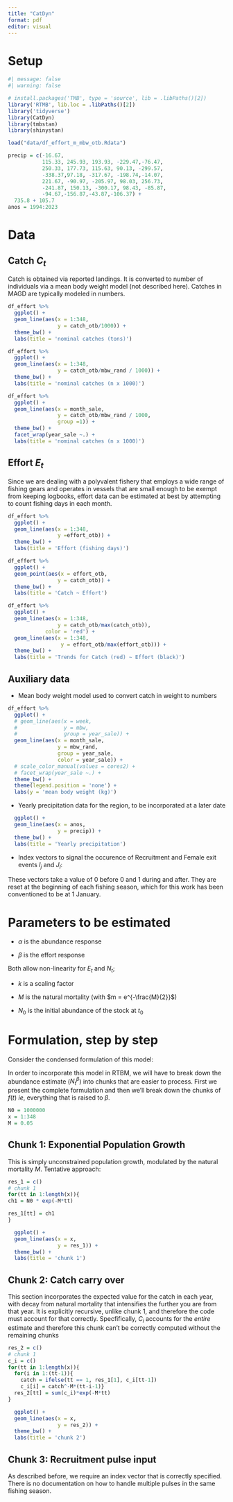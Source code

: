 ```yaml
---
title: "CatDyn"
format: pdf
editor: visual
---
```


# Setup

```r
#| message: false
#| warning: false

# install.packages('TMB', type = 'source', lib = .libPaths()[2]) 
library('RTMB', lib.loc = .libPaths()[2])
library('tidyverse')
library(CatDyn)
library(tmbstan)
library(shinystan)

load("data/df_effort_m_mbw_otb.Rdata")

precip = c(-16.67,
           115.33, 245.93, 193.93, -229.47,-76.47,
           250.33, 177.73, 115.63, 90.13, -299.57,
           -338.37,97.18, -317.67, -198.74,-14.07,
           221.67, -90.97, -205.97, 98.03, 256.73,
           -241.87, 150.13, -300.17, 98.43, -85.87,
           -94.67,-156.87,-43.87,-106.37) + 
  735.8 + 105.7
anos = 1994:2023

```

# Data

## Catch $C_t$

Catch is obtained via reported landings. It is converted to number of individuals via a mean body weight model (not described here). Catches in MAGD are typically modeled in numbers.

```r
df_effort %>% 
  ggplot() + 
  geom_line(aes(x = 1:348,
                y = catch_otb/1000)) + 
  theme_bw() + 
  labs(title = 'nominal catches (tons)')

df_effort %>% 
  ggplot() + 
  geom_line(aes(x = 1:348,
                y = catch_otb/mbw_rand / 1000)) + 
  theme_bw() + 
  labs(title = 'nominal catches (n x 1000)')

df_effort %>% 
  ggplot() + 
  geom_line(aes(x = month_sale,
                y = catch_otb/mbw_rand / 1000,
                group =1)) + 
  theme_bw() + 
  facet_wrap(year_sale ~.) + 
  labs(title = 'nominal catches (n x 1000)')
```

## Effort $E_t$

Since we are dealing with a polyvalent fishery that employs a wide range of fishing gears and operates in vessels that are small enough to be exempt from keeping logbooks, effort data can be estimated at best by attempting to count fishing days in each month.

```r
df_effort %>% 
  ggplot() + 
  geom_line(aes(x = 1:348,
                y =effort_otb)) + 
  theme_bw() + 
  labs(title = 'Effort (fishing days)')

df_effort %>% 
  ggplot() + 
  geom_point(aes(x = effort_otb,
                y = catch_otb)) + 
  theme_bw() + 
  labs(title = 'Catch ~ Effort')

df_effort %>% 
  ggplot() + 
  geom_line(aes(x = 1:348,
                y = catch_otb/max(catch_otb)),
            color = 'red') +
  geom_line(aes(x = 1:348,
                 y = effort_otb/max(effort_otb))) + 
  theme_bw() + 
  labs(title = 'Trends for Catch (red) ~ Effort (black)')
```

## Auxiliary data

-   Mean body weight model used to convert catch in weight to numbers

```r
df_effort %>% 
  ggplot() +
  # geom_line(aes(x = week,
  #               y = mbw,
  #               group = year_sale)) +
  geom_line(aes(x = month_sale,
                y = mbw_rand,
                group = year_sale,
                color = year_sale)) + 
  # scale_color_manual(values = cores2) +
  # facet_wrap(year_sale ~.) + 
  theme_bw() + 
  theme(legend.position = 'none') +
  labs(y = 'mean body weight (kg)')
```

-   Yearly precipitation data for the region, to be incorporated at a later date

```r
  ggplot() + 
  geom_line(aes(x = anos,
                y = precip)) + 
  theme_bw() + 
  labs(title = 'Yearly precipitation')
```

-   Index vectors to signal the occurence of Recruitment and Female exit events $I_j$ and $J_l$:

These vectors take a value of 0 before 0 and 1 during and after. They are reset at the beginning of each fishing season, which for this work has been conventioned to be at 1 January.

# Parameters to be estimated

-   $\alpha$ is the abundance response

-   $\beta$ is the effort response

Both allow non-linearity for $E_t$ and $N_t$;

-   $k$ is a scaling factor

-   $M$ is the natural mortality (with $m = e^{-\frac{M}{2}}$)

-   $N_0$ is the initial abundance of the stock at $t_0$

# Formulation, step by step

Consider the condensed formulation of this model:

\begin{equation}
    \begin{aligned}
    \label{eq:catdyn_1}
C_t = kE_t^\alpha N_t^\beta = m kE_t^\alpha f_t(M,N_0, C_{i<t}, R, S) \\
\textrm{with} \quad m = e^{-\frac{M}{2}}
    \end{aligned}
\end{equation}

In order to incorporate this model in RTBM, we will have to break down the abundance estimate ($N_t^\beta$) into chunks that are easier to process. First we present the complete formulation and then we'll break down the chunks of $f(t)$ *ie*, everything that is raised to $\beta$.

\begin{equation}
    \begin{aligned}
    \label{eq:catdyn_2}
C_t = kE_t^\alpha  m \left( N_0 e^{-Mt} -m \left[ \sum_{i=i}^{i=t-1} C_{i,i} e^{-M(t-i-1)} \right] + \sum_{j=1}^{j=u} I_j R_j e^{-M(t-\tau_j)} - \sum_{l=1}^{l=v} J_l S_l e^{-M(t-\upsilon_l} \right) ^ \beta
    \end{aligned}
\end{equation}

```r
N0 = 1000000
x = 1:348
M = 0.05
```

## Chunk 1: Exponential Population Growth

\begin{equation}
    \begin{aligned}
    \label{eq:catdyn_ch1}
N_0 e^{-Mt}
    \end{aligned}
\end{equation}

This is simply unconstrained population growth, modulated by the natural mortality $M$. Tentative approach:

```r
res_1 = c()
# chunk 1
for(tt in 1:length(x)){
ch1 = N0 * exp(-M*tt)

res_1[tt] = ch1
}

  ggplot() + 
  geom_line(aes(x = x,
                y = res_1)) + 
  theme_bw() + 
  labs(title = 'chunk 1')
```

## Chunk 2: Catch carry over

\begin{equation}
    \begin{aligned}
    \label{eq:catdyn_ch2}
 -m \left[ \sum_{i=i}^{i=t-1} C_{i,i} e^{-M(t-i-1)} \right] 
    \end{aligned}
\end{equation}

This section incorporates the expected value for the catch in each year, with decay from natural mortality that intensifies the further you are from that year. It is explicitly recursive, unlike chunk 1, and therefore the code must account for that correctly. Specfifically, $C_i$ accounts for the *entire* estimate and therefore this chunk can't be correctly computed without the remaining chunks

```r
res_2 = c()
# chunk 1
c_i = c()
for(tt in 1:length(x)){
  for(i in 1:(tt-1)){
    catch = ifelse(tt == 1, res_1[1], c_i[tt-1])
    c_i[i] = catch^-M*(tt-i-1)}
  res_2[tt] = sum(c_i)*exp(-M*tt)
}

  ggplot() + 
  geom_line(aes(x = x,
                y = res_2)) + 
  theme_bw() + 
  labs(title = 'chunk 2')
```

## Chunk 3: Recruitment pulse input

\begin{equation}
    \begin{aligned}
    \label{eq:catdyn_2}
    \sum_{j=1}^{j=u} I_j R_j e^{-M(t-\tau_j)}
    \end{aligned}
\end{equation}

As described before, we require an index vector that is correctly specified. There is no documentation on how to handle multiple pulses in the same fishing season.
